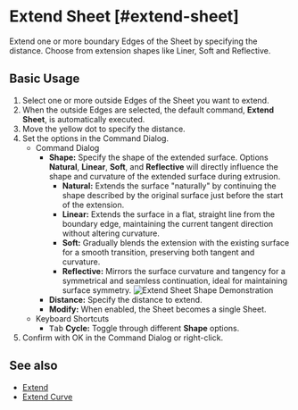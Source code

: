 
# Extend Sheet [#extend-sheet]

<Reference shortcut="" command="Extend Sheet" button="" />

Extend one or more boundary Edges of the Sheet by specifying the distance. Choose from extension shapes like Liner, Soft and Reflective.

## Basic Usage

1. Select one or more outside Edges of the Sheet you want to extend.
2. When the outside Edges are selected, the default command, **Extend Sheet**, is automatically executed.
3. Move the yellow dot to specify the distance.
4. Set the options in the Command Dialog.
    - <Kst>Command Dialog</Kst>
        - **Shape:** Specify the shape of the extended surface. Options **Natural**, **Linear**, **Soft**, and **Reflective** will directly influence the shape and curvature of the extended surface during extrusion.
            - **Natural:** Extends the surface "naturally" by continuing the shape described by the original surface just before the start of the extension.
            - **Linear:** Extends the surface in a flat, straight line from the boundary edge, maintaining the current tangent direction without altering curvature.
            - **Soft:** Gradually blends the extension with the existing surface for a smooth transition, preserving both tangent and curvature.
            - **Reflective:** Mirrors the surface curvature and tangency for a symmetrical and seamless continuation, ideal for maintaining surface symmetry.
            ![Extend Sheet Shape Demonstration](/img/extend-sheet-shape.png)
        - **Distance:** Specify the distance to extend.
        - **Modify:** When enabled, the Sheet becomes a single Sheet.
    - <Kst>Keyboard Shortcuts</Kst>
        - <kbd>Tab</kbd> **Cycle:** Toggle through different **Shape** options.
5. Confirm with OK in the Command Dialog or right-click.

<VideoPlayer fileName="extend-sheet"/>

## See also
- [Extend](extend)
- [Extend Curve](/sketch/extend-curve)